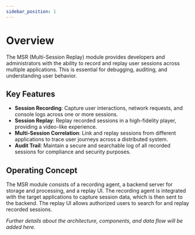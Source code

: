 ```yaml
---
sidebar_position: 1
---
```


# Overview

The MSR (Multi-Session Replay) module provides developers and administrators with the ability to record and replay user sessions across multiple applications. This is essential for debugging, auditing, and understanding user behavior.

## Key Features

- **Session Recording**: Capture user interactions, network requests, and console logs across one or more sessions.
- **Session Replay**: Replay recorded sessions in a high-fidelity player, providing a video-like experience.
- **Multi-Session Correlation**: Link and replay sessions from different applications to trace user journeys across a distributed system.
- **Audit Trail**: Maintain a secure and searchable log of all recorded sessions for compliance and security purposes.

## Operating Concept

The MSR module consists of a recording agent, a backend server for storage and processing, and a replay UI. The recording agent is integrated with the target applications to capture session data, which is then sent to the backend. The replay UI allows authorized users to search for and replay recorded sessions.

*Further details about the architecture, components, and data flow will be added here.*

